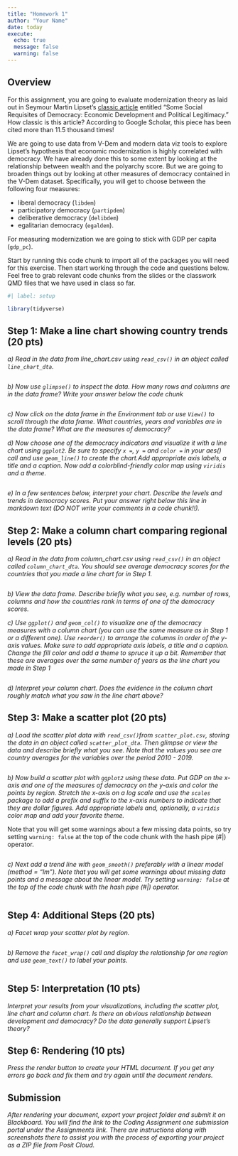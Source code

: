 ```yaml
---
title: "Homework 1"
author: "Your Name"
date: today
execute:
  echo: true
  message: false
  warning: false
---
```


## Overview

For this assignment, you are going to evaluate modernization theory as laid out in Seymour Martin Lipset's [classic article](https://www-jstor-org.proxygw.wrlc.org/stable/1951731?seq=8) entitled "Some Social Requisites of Democracy: Economic Development and Political Legitimacy." How classic is this article? According to Google Scholar, this piece has been cited more than 11.5 thousand times! 

We are going to use data from V-Dem and modern data viz tools to explore Lipset's hypothesis that economic modernization is highly correlated with democracy. We have already done this to some extent by looking at the relationship between wealth and the polyarchy score. But we are going to broaden things out by looking at other measures of democracy contained in the V-Dem dataset. Specifically, you will get to choose between the following four measures: 

  - liberal democracy (`libdem`)
  - participatory democracy (`partipdem`) 
  - deliberative democracy (`delibdem`) 
  - egalitarian democracy (`egaldem`). 
  
For measuring modernization we are going to stick with GDP per capita (`gdp_pc`). 

Start by running this code chunk to import all of the packages you will need for this exercise. Then start working through the code and questions below. Feel free to grab relevant code chunks from the slides or the classwork QMD files that we have used in class so far.

```r
#| label: setup

library(tidyverse)
```

## Step 1: Make a line chart showing country trends (20 pts)

*a) Read in the data from line_chart.csv using `read_csv()` in an object called `line_chart_dta`.* 

```r

```

*b) Now use `glimpse()` to inspect the data. How many rows and columns are in the data frame? Write your answer below the code chunk* 

```r

```

*c) Now click on the data frame in the Environment tab or use `View()` to scroll through the data frame. What countries, years and variables are in the data frame? What are the measures of democracy?*

*d) Now choose one of the democracy indicators and visualize it with a line chart using `ggplot2`. Be sure to specify `x = `, `y = ` and `color =` in your aes() call and use `geom_line()` to create the chart.Add appropriate axis labels, a title and a caption. Now add a colorblind-friendly color map using `viridis` and a theme.* 

```r

```

*e) In a few sentences below, interpret your chart. Describe the levels and trends in democracy scores. Put your answer right below this line in markdown text (DO NOT write your comments in a code chunk!!).*

## Step 2: Make a column chart comparing regional levels (20 pts)

*a) Read in the data from column_chart.csv using `read_csv()` in an object called `column_chart_dta`. You should see average democracy scores for the countries that you made a line chart for in Step 1.* 

```r

```

*b) View the data frame. Describe briefly what you see, e.g. number of rows, columns and how the countries rank in terms of one of the democracy scores.*

*c) Use `ggplot()` and `geom_col()` to visualize one of the democracy measures with a column chart (you can use the same measure as in Step 1 or a different one). Use `reorder()` to arrange the columns in order of the y-axis values. Make sure to add appropriate axis labels, a title and a caption. Change the fill color and add a theme to spruce it up a bit. Remember that these are averages over the same number of years as the line chart you made in Step 1* 

```r

```

*d) Interpret your column chart. Does the evidence in the column chart roughly match what you saw in the line chart above?*

## Step 3: Make a scatter plot (20 pts)

*a) Load the scatter plot data with `read_csv()`from `scatter_plot.csv`, storing the data in an object called `scatter_plot_dta`. Then glimpse or view the data and describe briefly what you see. Note that the values you see are country averages for the variables over the period 2010 - 2019.*

```r

```

*b) Now build a scatter plot with `ggplot2` using these data. Put GDP on the x-axis and one of the measures of democracy on the y-axis and color the points by region. Stretch the x-axis on a log scale and use the `scales` package to add a prefix and suffix to the x-axis numbers to indicate that they are dollar figures. Add appropriate labels and, optionally, a `viridis` color map and add your favorite theme.*

::: {.callout-note}
Note that you will get some warnings about a few missing data points, so try setting `warning: false` at the top of the code chunk with the hash pipe (#|) operator.
:::

```r

```

*c) Next add a trend line with `geom_smooth()` preferably with a linear model (method = "lm"). Note that you will get some warnings about missing data points and a message about the linear model. Try setting `warning: false` at the top of the code chunk with the hash pipe (#|) operator.*  

```r

```

## Step 4: Additional Steps (20 pts)

*a) Facet wrap your scatter plot by region.*

```r

```


*b) Remove the `facet_wrap()` call and display the relationship for one region and use `geom_text()` to label your points.*

```r

```

## Step 5: Interpretation (10 pts)

*Interpret your results from your visualizations, including the scatter plot, line chart and column chart. Is there an obvious relationship between development and democracy? Do the data generally support Lipset's theory?*

## Step 6: Rendering (10 pts)

*Press the render button to create your HTML document. If you get any errors go back and fix them and try again until the document renders.*

## Submission

*After rendering your document, export your project folder and submit it on Blackboard. You will find the link to the Coding Assignment one submission portal under the Assignments link. There are instructions along with screenshots there to assist you with the process of exporting your project as a ZIP file from Posit Cloud.*